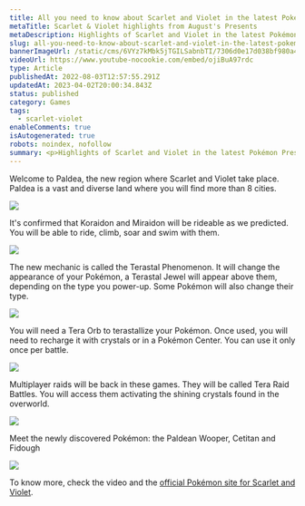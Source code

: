 ```yaml
---
title: All you need to know about Scarlet and Violet in the latest Pokémon Presents
metaTitle: Scarlet & Violet highlights from August's Presents
metaDescription: Highlights of Scarlet and Violet in the latest Pokémon Presents of August 2022. All you need to know.
slug: all-you-need-to-know-about-scarlet-and-violet-in-the-latest-pokemon-presents
bannerImageUrl: /static/cms/6VYz7kMbk5jTGILSabnbTI/7306d0e17d038bf980a4756591f43b91/key-visual-2x.jpeg
videoUrl: https://www.youtube-nocookie.com/embed/ojiBuA97rdc
type: Article
publishedAt: 2022-08-03T12:57:55.291Z
updatedAt: 2023-04-02T20:00:34.843Z
status: published
category: Games
tags:
  - scarlet-violet
enableComments: true
isAutogenerated: true
robots: noindex, nofollow
summary: <p>Highlights of Scarlet and Violet in the latest Pokémon Presents of August 2022. All you need to know.</p>
---
```


Welcome to Paldea, the new region where Scarlet and Violet take place. Paldea is a vast and diverse land where you will
find more than 8 cities.

![](/static/cms/7d1eCYNDzqT6hdLdtTBF9C/efa492ebea36fe27c692b39b3eed30fa/world-map-2x.jpeg)

It's confirmed that Koraidon and Miraidon will be rideable as we predicted. You will be able to ride, climb, soar and
swim with them.

![](/static/cms/1AJL1KqDP4EpGUeyJ5it6S/cd7d4a32067ed05c3a399357e43749f9/FZPX1guUEAArsKE.jpeg)

The new mechanic is called the Terastal Phenomenon. It will change the appearance of your Pokémon, a Terastal Jewel will
appear above them, depending on the type you power-up. Some Pokémon will also change their type.

![](/static/cms/3OhG9NTifnJWDV6H7GISM2/3a5acca0b8a69346dec16714de3e8046/FZPWcSYUUAIVuHd.jpeg)

You will need a Tera Orb to terastallize your Pokémon. Once used, you will need to recharge it with crystals or in a
Pokémon Center. You can use it only once per battle.

![](/static/cms/6eQ5aiyzyDkuVAYPHpQ82S/0aa80338aa34b1fb2a925ef96842537e/FZPXSQEUUAAz3wp.jpeg)

Multiplayer raids will be back in these games. They will be called Tera Raid Battles. You will access them activating
the shining crystals found in the overworld.

![](/static/cms/n44S1b5Qpxl6WCjhWfw76/e9ec1fa685a16266793ffe851c1aefab/p15_02-2x.jpeg)

Meet the newly discovered Pokémon: the Paldean Wooper, Cetitan and Fidough

![](/static/cms/7hxEzjs7vd09roq9ZJo7cD/2570a126f400a10dc5e647fbf4560857/SV-banner-template-2.png)

To know more, check the video and the
[official Pokémon site for Scarlet and Violet](https://scarletviolet.pokemon.com/en-gb/news/tera_raid_battles/).
